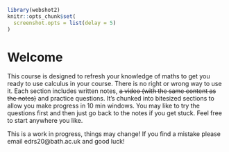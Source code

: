 ```r
library(webshot2)
knitr::opts_chunk$set(
  screenshot.opts = list(delay = 5)
)
```

# Welcome {-}
This course is designed to refresh your knowledge of maths to get you ready to use calculus in your course. There is no right or wrong way to use it. Each section includes written notes, ~~a video (with the same content as the notes)~~ and practice questions. It's chunked into bitesized sections to allow you make progress in 10 min windows. You may like to try the questions first and then just go back to the notes if you get stuck. Feel free to start anywhere you like.

This is a work in progress, things may change! If you find a mistake please email edrs20@bath.ac.uk and good luck!
